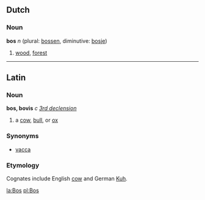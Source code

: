 ==Dutch==
===Noun===
'''bos''' ''n'' (plural: [[bossen]], diminutive: [[bosje]])

# [[wood]], [[forest]]
----
==Latin==
===Noun===
'''bos, bovis''' ''c'' ''[[Wiktionary Appendix:Latin third declension|3rd declension]]''

#a [[cow]], [[bull]], or [[ox]]
===Synonyms===
*[[vacca]]
===Etymology===
Cognates include English [[cow]] and German [[Kuh]].

[[la:Bos]]
[[pl:Bos]]